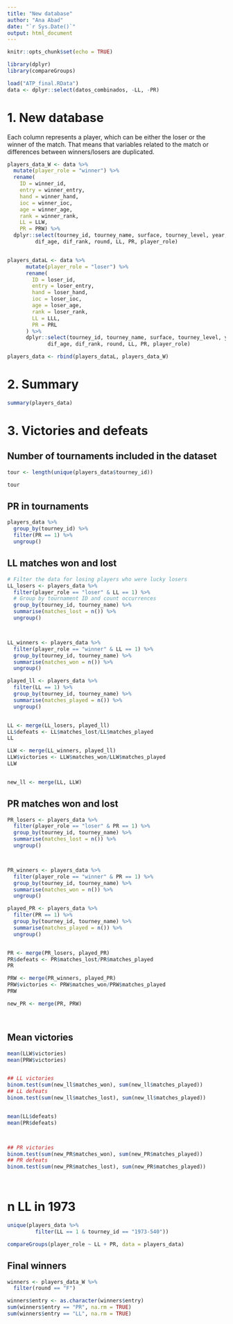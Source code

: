 ---
title: "New database"
author: "Ana Abad"
date: "`r Sys.Date()`"
output: html_document
---

```{r setup, include=FALSE}
knitr::opts_chunk$set(echo = TRUE)
```



```{r}
library(dplyr)
library(compareGroups)
```


```{r}
load("ATP_final.RData")
data <- dplyr::select(datos_combinados, -LL, -PR)
```


# 1. New database

Each column represents a player, which can be either the loser or the winner of the match. 
That means that variables related to the match or differences between winners/losers are duplicated.


```{r}


players_data_W <- data %>%
  mutate(player_role = "winner") %>%
  rename(
    ID = winner_id, 
    entry = winner_entry,
    hand = winner_hand,
    ioc = winner_ioc,
    age = winner_age,
    rank = winner_rank,
    LL = LLW,
    PR = PRW) %>%
  dplyr::select(tourney_id, tourney_name, surface, tourney_level, year, ID, entry, hand, ioc, age, rank, 
         dif_age, dif_rank, round, LL, PR, player_role)


players_dataL <- data %>%
      mutate(player_role = "loser") %>%
      rename(
        ID = loser_id,
        entry = loser_entry,
        hand = loser_hand,
        ioc = loser_ioc,
        age = loser_age,
        rank = loser_rank,
        LL = LLL,
        PR = PRL
      ) %>%
      dplyr::select(tourney_id, tourney_name, surface, tourney_level, year, ID, entry, hand, ioc, age, rank, 
             dif_age, dif_rank, round, LL, PR, player_role)

players_data <- rbind(players_dataL, players_data_W)


```

# 2. Summary 

```{r}
summary(players_data)
```

# 3. Victories and defeats


## Number of tournaments included in the dataset 
```{r}
tour <- length(unique(players_data$tourney_id))

tour
```

## PR in tournaments

```{r}
players_data %>%
  group_by(tourney_id) %>%
  filter(PR == 1) %>%
  ungroup()
```
## LL matches won and lost 

```{r}

# Filter the data for losing players who were lucky losers
LL_losers <- players_data %>%
  filter(player_role == "loser" & LL == 1) %>%
  # Group by tournament ID and count occurrences
  group_by(tourney_id, tourney_name) %>%
  summarise(matches_lost = n()) %>%
  ungroup()



LL_winners <- players_data %>%
  filter(player_role == "winner" & LL == 1) %>%
  group_by(tourney_id, tourney_name) %>%
  summarise(matches_won = n()) %>%
  ungroup()

played_ll <- players_data %>%
  filter(LL == 1) %>%
  group_by(tourney_id, tourney_name) %>%
  summarise(matches_played = n()) %>%
  ungroup()


LL <- merge(LL_losers, played_ll)
LL$defeats <- LL$matches_lost/LL$matches_played
LL

LLW <- merge(LL_winners, played_ll)
LLW$victories <- LLW$matches_won/LLW$matches_played
LLW


new_ll <- merge(LL, LLW)


```



## PR matches won and lost 

```{r}


PR_losers <- players_data %>%
  filter(player_role == "loser" & PR == 1) %>%
  group_by(tourney_id, tourney_name) %>%
  summarise(matches_lost = n()) %>%
  ungroup()



PR_winners <- players_data %>%
  filter(player_role == "winner" & PR == 1) %>%
  group_by(tourney_id, tourney_name) %>%
  summarise(matches_won = n()) %>%
  ungroup()

played_PR <- players_data %>%
  filter(PR == 1) %>%
  group_by(tourney_id, tourney_name) %>%
  summarise(matches_played = n()) %>%
  ungroup()


PR <- merge(PR_losers, played_PR)
PR$defeats <- PR$matches_lost/PR$matches_played
PR

PRW <- merge(PR_winners, played_PR)
PRW$victories <- PRW$matches_won/PRW$matches_played
PRW

new_PR <- merge(PR, PRW)




```

## Mean victories

```{r}
mean(LLW$victories)
mean(PRW$victories)


## LL victories
binom.test(sum(new_ll$matches_won), sum(new_ll$matches_played))
## LL defeats
binom.test(sum(new_ll$matches_lost), sum(new_ll$matches_played))


mean(LL$defeats)
mean(PR$defeats)



## PR victories
binom.test(sum(new_PR$matches_won), sum(new_PR$matches_played))
## PR defeats
binom.test(sum(new_PR$matches_lost), sum(new_PR$matches_played))




```



# n LL in 1973

```{r}
unique(players_data %>%
         filter(LL == 1 & tourney_id == "1973-540"))
```




```{r}

compareGroups(player_role ~ LL + PR, data = players_data)
```

## Final winners

```{r}

winners <- players_data_W %>%
  filter(round == "F")

winners$entry <- as.character(winners$entry)
sum(winners$entry == "PR", na.rm = TRUE)
sum(winners$entry == "LL", na.rm = TRUE)

```





